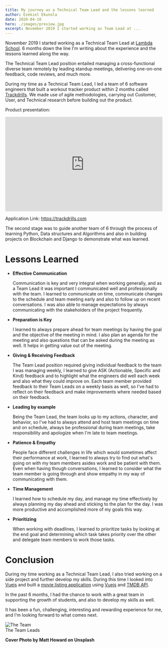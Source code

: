 ```yaml
---
title: My journey as a Technical Team Lead and the lessons learned
author: Ezekiel Ekunola
date: 2020-04-10
hero: ./images/preview.jpg
excerpt: November 2019 I started working as Team Lead at ...
---
```


November 2019 I started working as a Technical Team Lead at [Lambda School](https://lambdaschool.com). 6 months down the line I'm writing about the experience and the lessons learned along the way.

The Technical Team Lead position entailed managing a cross-functional diverse team remotely by leading standup meetings, delivering one-on-one feedback, code reviews, and much more.

During my time as a Technical Team Lead, I led a team of 6 software engineers that built a workout tracker product within 2 months called [Trackdrills](https://trackdrills.com). We made use of agile methodologies, carrying out Customer, User, and Technical research before building out the product. 

Product presentation:
<iframe style="margin:0 auto;" width="500" height="300" src="https://www.youtube.com/embed/SfKx1s_eONA" frameborder="0" allow="accelerometer; autoplay; encrypted-media; gyroscope; picture-in-picture" allowfullscreen></iframe>

Application Link: https://trackdrills.com

The second stage was to guide another team of 6 through the process of learning Python, Data structures and Algorithms and also in building projects on Blockchain and Django to demonstrate what was learned.

# **Lessons Learned**

- **Effective Communication**

    Communication is key and very integral when working generally, and as a Team Lead it was important I communicated well and professionally with the team. I learned to communicate on time, communicate changes to the schedule and team meeting early and also to follow up on recent conversations. I was also able to manage expectations by always communicating with the stakeholders of the project frequently.

- **Preparation is Key**

    I learned to always prepare ahead for team meetings by having the goal and the objective of the meeting in mind. I also plan an agenda for the meeting and also questions that can be asked during the meeting as well. It helps in getting value out of the meeting.

- **Giving & Receiving Feedback**

    The Team Lead position required giving individual feedback to the team I was managing weekly, I learned to give ASK (Actionable, Specific and Kind) feedback and to highlight what the engineers did well each week and also what they could improve on. Each team member provided feedback to their Team Leads on a weekly basis as well, so I've had to reflect on their feedback and make improvements where needed based on their feedback.

- **Leading by example**

    Being the Team Lead, the team looks up to my actions, character, and behavior, so I've had to always attend and host team meetings on time and on schedule, always be professional during team meetings, take responsibility and apologize when I'm late to team meetings.

- **Patience & Empathy**

    People face different challenges in life which would sometimes affect their performance at work, I learned to always try to find out what's going on with my team members asides work and be patient with them.
    Even when having though conversations, I learned to consider what the team member is going through and show empathy in my way of communicating with them.

- **Time Management**

    I learned how to schedule my day, and manage my time effectively by always planning my day ahead and sticking to the plan for the day. I was more productive and accomplished more of my goals this way.

- **Prioritizing**

    When working with deadlines, I learned to prioritize tasks by looking at the end goal and determining which task takes priority over the other and delegate team members to work those tasks.

# Conclusion
During my time working as a Technical Team Lead, I also tried working on a side project and further develop my skills. During this time I looked into [Vuejs](https://vuejs.org) and built a [movie listing application](https://vuemovieapp.netlify.com)  using [Vuejs](https://vuejs.org) and [TMDB API](https://developers.themoviedb.org/3).

In the past 6 months, I had the chance to work with a great team in supporting the growth of students, and also to develop my skills as well.

It has been a fun, challenging, interesting and rewarding experience for me, and I'm looking forward to what comes next.


<div class="Image__Small">
  <img src="./images/the-team.png" alt="The Team" />
  <figcaption>
    The Team Leads
  </figcaption>
</div>

**Cover Photo by Matt Howard on Unsplash**